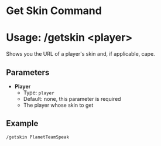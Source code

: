 # Get Skin Command
# Usage: /getskin <player\>
Shows you the URL of a player's skin and, if applicable, cape.

## Parameters
- **Player**
  + Type: `player`
  + Default: none, this parameter is required
  + The player whose skin to get

## Example
`/getskin PlanetTeamSpeak`
